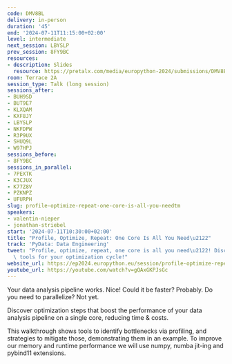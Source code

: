```yaml
---
code: DMV8BL
delivery: in-person
duration: '45'
end: '2024-07-11T11:15:00+02:00'
level: intermediate
next_session: LBYSLP
prev_session: 8FY9BC
resources:
- description: Slides
  resource: https://pretalx.com/media/europython-2024/submissions/DMV8BL/resources/slides_profile_optimize_repeat_tqaoeou.pdf
room: Terrace 2A
session_type: Talk (long session)
sessions_after:
- BUH9SD
- BUT9E7
- KLXQAM
- KXF8JY
- LBYSLP
- NKFDPW
- R3P9UX
- SHUQ9L
- W97HPJ
sessions_before:
- 8FY9BC
sessions_in_parallel:
- 7PEXTK
- K3CJUX
- K77Z8V
- PZKNPZ
- UFURPH
slug: profile-optimize-repeat-one-core-is-all-you-needtm
speakers:
- valentin-nieper
- jonathan-striebel
start: '2024-07-11T10:30:00+02:00'
title: "Profile, Optimize, Repeat: One Core Is All You Need\u2122"
track: 'PyData: Data Engineering'
tweet: "Profile, optimize, repeat, one core is all you need\u2122! Discover handy\
  \ tools for your optimization cycle!"
website_url: https://ep2024.europython.eu/session/profile-optimize-repeat-one-core-is-all-you-needtm
youtube_url: https://youtube.com/watch?v=gQAxGKPJsGc
---
```


Your data analysis pipeline works. Nice!
Could it be faster? Probably.
Do you need to parallelize? Not yet.

Discover optimization steps that boost the performance of your data analysis pipeline on a single core, reducing time & costs.

This walkthrough shows tools to identify bottlenecks via profiling, and strategies to mitigate those, demonstrating them in an example. To improve our memory and runtime performance we will use numpy, numba jit-ing and pybind11 extensions.
